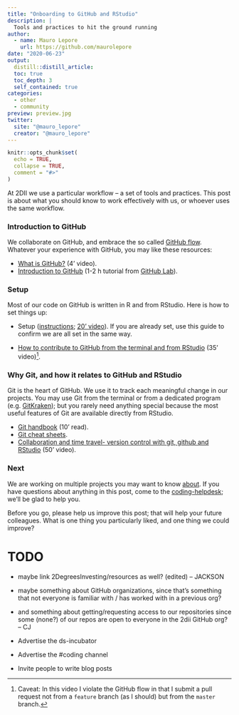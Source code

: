 ```yaml
---
title: "Onboarding to GitHub and RStudio"
description: |
  Tools and practices to hit the ground running
author:
  - name: Mauro Lepore
    url: https://github.com/maurolepore
date: "2020-06-23"
output: 
  distill::distill_article:
  toc: true
  toc_depth: 3
  self_contained: true
categories:
  - other
  - community
preview: preview.jpg
twitter:
  site: "@mauro_lepore"
  creator: "@mauro_lepore"
---
```


```r
knitr::opts_chunk$set(
  echo = TRUE,
  collapse = TRUE,
  comment = "#>"
)
```

At 2DII we use a particular workflow -- a set of tools and practices. This post is about what you should know to work effectively with us, or whoever uses the same workflow.

### Introduction to GitHub

We collaborate on GitHub, and embrace the so called [GitHub flow](https://guides.github.com/introduction/flow/). Whatever your experience with GitHub, you may like these resources:

* [What is GitHub?](https://youtu.be/w3jLJU7DT5E) (4' video).
* [Introduction to GitHub](https://lab.github.com/githubtraining/introduction-to-github) (1-2 h tutorial from [GitHub Lab](https://youtu.be/9S0p8YMQzsM)).

### Setup

Most of our code on GitHub is written in R and from RStudio. Here is how to set things up:

* Setup ([instructions](https://happygitwithr.com/workshops.html); [20' video](https://youtu.be/YDsoKUVsJls)). If you are already set, use this guide to confirm we are all set in the same way.

* [How to contribute to GitHub from the terminal and from RStudio](https://youtu.be/y8lOGz1yAj4) (35' video)^[Caveat: In this video I violate the GitHub flow in that I submit a pull request not from a `feature` branch (as I should) but from the `master` branch.].

### Why Git, and how it relates to GitHub and RStudio

Git is the heart of GitHub. We use it to track each meaningful change in our projects. You may use Git from the terminal or from a dedicated program (e.g. [GitKraken](https://www.gitkraken.com/)); but you rarely need anything special because the most useful features of Git are available directly from RStudio. 

* [Git handbook](https://guides.github.com/introduction/git-handbook/#version-control) (10' read).
* [Git cheat sheets](https://github.github.com/training-kit/).
* [Collaboration and time travel- version control with git, github and RStudio](https://rstudio.com/resources/webinars/collaboration-and-time-travel-version-control-with-git-github-and-rstudio/) (50' video).

### Next

We are working on multiple projects you may want to know [about](https://2degreesinvesting.github.io/about.html). If you have questions about anything in this post, come to the [coding-helpdesk](xxxxxxxxx); we'll be glad to help you.

Before you go, please help us improve this post; that will help your future colleagues. What is one thing you particularly liked, and one thing we could improve?


# TODO

* maybe link 2DegreesInvesting/resources as well? (edited)  -- JACKSON

* maybe something about GitHub organizations, since that’s something that not everyone is familiar with / has worked with in a previous org?

* and something about getting/requesting access to our repositories since some (none?) of our repos are open to everyone in the 2dii GitHub org? -- CJ

* Advertise the ds-incubator
* Advertise the #coding channel
* Invite people to write blog posts